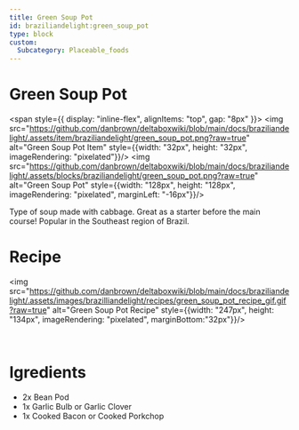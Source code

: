 ```yaml
---
title: Green Soup Pot
id: braziliandelight:green_soup_pot
type: block
custom:
  Subcategory: Placeable_foods
---
```


# Green Soup Pot

<span style={{ display: "inline-flex", alignItems: "top", gap: "8px" }}>
  <img src="https://github.com/danbrown/deltaboxwiki/blob/main/docs/braziliandelight/.assets/item/braziliandelight/green_soup_pot.png?raw=true"
         alt="Green Soup Pot Item" style={{width: "32px", height: "32px", imageRendering: "pixelated"}}/>
  <img src="https://github.com/danbrown/deltaboxwiki/blob/main/docs/braziliandelight/.assets/blocks/braziliandelight/green_soup_pot.png?raw=true"
         alt="Green Soup Pot" style={{width: "128px", height: "128px", imageRendering: "pixelated", marginLeft: "-16px"}}/>
</span>

Type of soup made with cabbage. Great as a starter before the main course!
Popular in the Southeast region of Brazil.

# Recipe

<img src="https://github.com/danbrown/deltaboxwiki/blob/main/docs/braziliandelight/.assets/images/brazilliandelight/recipes/green_soup_pot_recipe_gif.gif?raw=true" alt="Green Soup Pot Recipe" style={{width: "247px", height: "134px", imageRendering: "pixelated", marginBottom:"32px"}}/>

<br/>

# Igredients

- 2x Bean Pod
- 1x Garlic Bulb or Garlic Clover
- 1x Cooked Bacon or Cooked Porkchop
